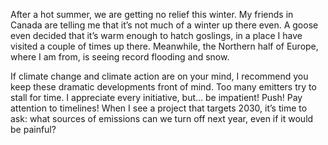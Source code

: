 After a hot summer, we are getting no relief this winter. My friends in Canada are telling me that it's not much of a winter up there even. A goose even decided that it's warm enough to hatch goslings, in a place I have visited a couple of times up there. Meanwhile, the Northern half of Europe, where I am from, is seeing record flooding and snow.

If climate change and climate action are on your mind, I recommend you keep these dramatic developments front of mind. Too many emitters try to stall for time. I appreciate every initiative, but... be impatient! Push! Pay attention to timelines! When I see a  project that targets 2030, it's time to ask: what sources of emissions can we turn off next year, even if it would be painful?
